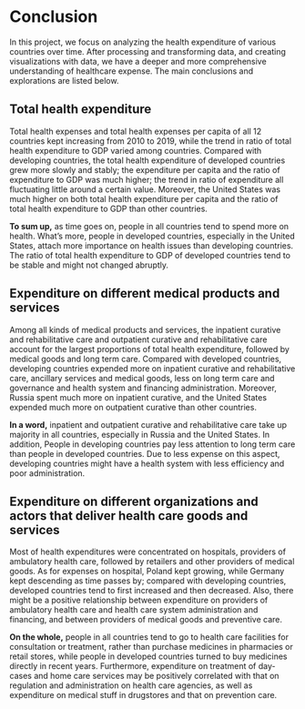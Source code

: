 # Conclusion

In this project, we focus on analyzing the health expenditure of various countries over time. After processing and transforming data, and creating visualizations with data, we have a deeper and more comprehensive understanding of healthcare expense. The main conclusions and explorations are listed below.

## Total health expenditure

Total health expenses and total health expenses per capita of all 12 countries kept increasing from 2010 to 2019, while the trend in ratio of total health expenditure to GDP varied among countries. Compared with developing countries, the total health expenditure of developed countries grew more slowly and stably; the expenditure per capita and the ratio of expenditure to GDP was much higher; the trend in ratio of expenditure all fluctuating little around a certain value. Moreover, the United States was much higher on both total health expenditure per capita and the ratio of total health expenditure to GDP than other countries.

**To sum up,** as time goes on, people in all countries tend to spend more on health. What's more, people in developed countries, especially in the United States, attach more importance on health issues than developing countries. The ratio of total health expenditure to GDP of developed countries tend to be stable and might not changed abruptly.

## Expenditure on different medical products and services

Among all kinds of medical products and services, the inpatient curative and rehabilitative care and outpatient curative and rehabilitative care account for the largest proportions of total health expenditure, followed by medical goods and long term care. Compared with developed countries, developing countries expended more on inpatient curative and rehabilitative care, ancillary services and medical goods, less on long term care and governance and health system and financing administration. Moreover, Russia spent much more on inpatient curative, and the United States expended much more on outpatient curative than other countries.

**In a word,** inpatient and outpatient curative and rehabilitative care take up majority in all countries, especially in Russia and the United States. In addition, People in developing countries pay less attention to long term care than people in developed countries. Due to less expense on this aspect, developing countries might have a health system with less efficiency and poor administration.


## Expenditure on different organizations and actors that deliver health care goods and services

Most of health expenditures were concentrated on hospitals, providers of ambulatory health care, followed by retailers and other providers of medical goods. As for expenses on hospital, Poland kept growing, while Germany kept descending as time passes by; compared with developing countries, developed countries tend to first increased and then decreased. Also, there might be a positive relationship between expenditure on providers of ambulatory health care and health care system administration and financing, and between providers of medical goods and preventive care.

**On the whole,** people in all countries tend to go to health care facilities for consultation or treatment, rather than purchase medicines in pharmacies or retail stores, while people in developed countries turned to buy medicines directly in recent years. Furthermore, expenditure on treatment of day-cases and home care services may be positively correlated with that on regulation and administration on health care agencies, as well as expenditure on medical stuff in drugstores and that on prevention care.